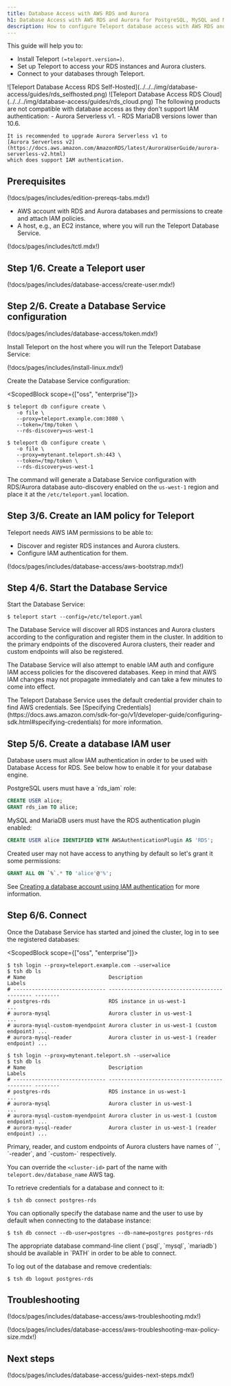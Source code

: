 ```yaml
---
title: Database Access with AWS RDS and Aurora
h1: Database Access with AWS RDS and Aurora for PostgreSQL, MySQL and MariaDB
description: How to configure Teleport database access with AWS RDS and Aurora for PostgreSQL, MySQL and MariaDB.
---
```


This guide will help you to:

- Install Teleport `(=teleport.version=)`.
- Set up Teleport to access your RDS instances and Aurora clusters.
- Connect to your databases through Teleport.

<Tabs>
<TabItem scope={["oss", "enterprise"]} label="Self-Hosted">
![Teleport Database Access RDS Self-Hosted](../../../img/database-access/guides/rds_selfhosted.png)
</TabItem>
<TabItem scope={["cloud"]} label="Teleport Enterprise Cloud">
![Teleport Database Access RDS Cloud](../../../img/database-access/guides/rds_cloud.png)
</TabItem>

</Tabs>

<Admonition type="note" title="Supported versions">
    The following products are not compatible with database access as they don't support IAM authentication:
    - Aurora Serverless v1.
    - RDS MariaDB versions lower than 10.6.

    It is recommended to upgrade Aurora Serverless v1 to
    [Aurora Serverless v2](https://docs.aws.amazon.com/AmazonRDS/latest/AuroraUserGuide/aurora-serverless-v2.html)
    which does support IAM authentication.
</Admonition>

## Prerequisites

(!docs/pages/includes/edition-prereqs-tabs.mdx!)

- AWS account with RDS and Aurora databases and permissions to create and attach
  IAM policies.
- A host, e.g., an EC2 instance, where you will run the Teleport Database
  Service.

(!docs/pages/includes/tctl.mdx!)

## Step 1/6. Create a Teleport user

(!docs/pages/includes/database-access/create-user.mdx!)

## Step 2/6. Create a Database Service configuration

(!docs/pages/includes/database-access/token.mdx!)

Install Teleport on the host where you will run the Teleport Database Service:

(!docs/pages/includes/install-linux.mdx!)

Create the Database Service configuration:

<ScopedBlock scope={["oss", "enterprise"]}>

```code
$ teleport db configure create \
   -o file \
   --proxy=teleport.example.com:3080 \
   --token=/tmp/token \
   --rds-discovery=us-west-1
```

</ScopedBlock>
<ScopedBlock scope={["cloud"]}>

```code
$ teleport db configure create \
   -o file \
   --proxy=mytenant.teleport.sh:443 \
   --token=/tmp/token \
   --rds-discovery=us-west-1
```

</ScopedBlock>

The command will generate a Database Service configuration with RDS/Aurora
database auto-discovery enabled on the `us-west-1` region and place it at the
`/etc/teleport.yaml` location.

## Step 3/6. Create an IAM policy for Teleport

Teleport needs AWS IAM permissions to be able to:

- Discover and register RDS instances and Aurora clusters.
- Configure IAM authentication for them.

(!docs/pages/includes/database-access/aws-bootstrap.mdx!)

## Step 4/6. Start the Database Service

Start the Database Service:

```code
$ teleport start --config=/etc/teleport.yaml
```

The Database Service will discover all RDS instances and Aurora clusters according to the
configuration and register them in the cluster. In addition to the primary
endpoints of the discovered Aurora clusters, their reader and custom endpoints
will also be registered.

The Database Service will also attempt to enable IAM auth and configure IAM access
policies for the discovered databases. Keep in mind that AWS IAM changes may
not propagate immediately and can take a few minutes to come into effect.

<Admonition type="note" title="AWS credentials">
  The Teleport Database Service uses the default
  credential provider chain to find AWS credentials. See [Specifying Credentials](https://docs.aws.amazon.com/sdk-for-go/v1/developer-guide/configuring-sdk.html#specifying-credentials) for more information.
</Admonition>

## Step 5/6. Create a database IAM user

Database users must allow IAM authentication in order to be used with Database
Access for RDS. See below how to enable it for your database engine.

<Tabs>
  <TabItem label="PostgreSQL">
  PostgreSQL users must have a `rds_iam` role:

  ```sql
  CREATE USER alice;
  GRANT rds_iam TO alice;
  ```
  </TabItem>
  <TabItem label="MySQL/MariaDB">
  MySQL and MariaDB users must have the RDS authentication plugin enabled:

  ```sql
  CREATE USER alice IDENTIFIED WITH AWSAuthenticationPlugin AS 'RDS';
  ```

  Created user may not have access to anything by default so let's grant it
  some permissions:

  ```sql
  GRANT ALL ON `%`.* TO 'alice'@'%';
  ```
  </TabItem>
</Tabs>

See [Creating a database account using IAM authentication](https://docs.aws.amazon.com/AmazonRDS/latest/AuroraUserGuide/UsingWithRDS.IAMDBAuth.DBAccounts.html)
for more information.

## Step 6/6. Connect

Once the Database Service has started and joined the cluster, log in to see the
registered databases:

<ScopedBlock scope={["oss", "enterprise"]}>

```code
$ tsh login --proxy=teleport.example.com --user=alice
$ tsh db ls
# Name                           Description                                   Labels
# ------------------------------ --------------------------------------------- --------
# postgres-rds                   RDS instance in us-west-1                     ...
# aurora-mysql                   Aurora cluster in us-west-1                   ...
# aurora-mysql-custom-myendpoint Aurora cluster in us-west-1 (custom endpoint) ...
# aurora-mysql-reader            Aurora cluster in us-west-1 (reader endpoint) ...
```

</ScopedBlock>
<ScopedBlock scope={["cloud"]}>

```code
$ tsh login --proxy=mytenant.teleport.sh --user=alice
$ tsh db ls
# Name                           Description                                   Labels
# ------------------------------ --------------------------------------------- --------
# postgres-rds                   RDS instance in us-west-1                     ...
# aurora-mysql                   Aurora cluster in us-west-1                   ...
# aurora-mysql-custom-myendpoint Aurora cluster in us-west-1 (custom endpoint) ...
# aurora-mysql-reader            Aurora cluster in us-west-1 (reader endpoint) ...
```

</ScopedBlock>

<Admonition type="note" title="Note">
  Primary, reader, and custom endpoints of Aurora clusters have names of
  `<cluster-id>`, `<cluster-id>-reader`, and
  `<cluster-id>-custom-<endpoint-name>` respectively.

  You can override the `<cluster-id>` part of the name with `teleport.dev/database_name` AWS tag.
</Admonition>

To retrieve credentials for a database and connect to it:

```code
$ tsh db connect postgres-rds
```

You can optionally specify the database name and the user to use by default
when connecting to the database instance:

```code
$ tsh db connect --db-user=postgres --db-name=postgres postgres-rds
```

<Admonition type="note" title="Note">
  The appropriate database command-line client (`psql`, `mysql`, `mariadb`) should be
  available in `PATH` in order to be able to connect.
</Admonition>

To log out of the database and remove credentials:

```code
$ tsh db logout postgres-rds
```

## Troubleshooting

(!docs/pages/includes/database-access/aws-troubleshooting.mdx!)

(!docs/pages/includes/database-access/aws-troubleshooting-max-policy-size.mdx!)

## Next steps

(!docs/pages/includes/database-access/guides-next-steps.mdx!)

